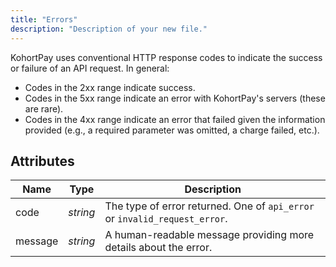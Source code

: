 ```yaml
---
title: "Errors"
description: "Description of your new file."
---
```


KohortPay uses conventional HTTP response codes to indicate the success or failure of an API request.
In general:

- Codes in the 2xx range indicate success.
- Codes in the 5xx range indicate an error with KohortPay's servers (these are rare).
- Codes in the 4xx range indicate an error that failed given the information provided (e.g., a required parameter was omitted, a charge failed, etc.).

## Attributes

| Name    | Type     | Description                                                                |
| ------- | -------- | -------------------------------------------------------------------------- |
| code    | _string_ | The type of error returned. One of `api_error` or `invalid_request_error`. |
| message | _string_ | A human-readable message providing more details about the error.           |
